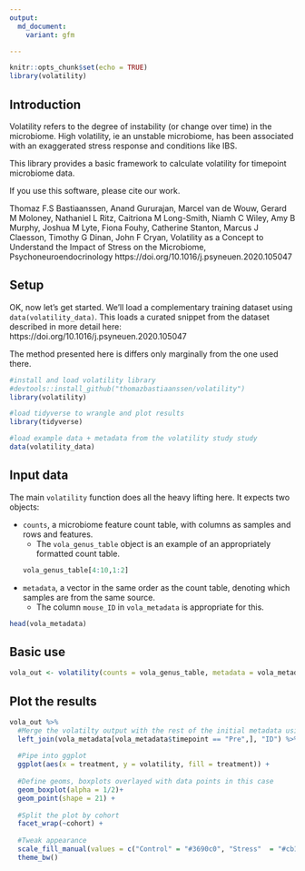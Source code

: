 ```yaml
---
output:
  md_document:
    variant: gfm

---
```


<!-- README.md is generated from README.Rmd. Please edit that file -->

```r
knitr::opts_chunk$set(echo = TRUE)
library(volatility)
```
## Introduction
Volatility refers to the degree of instability (or change over time) in the microbiome. High volatility, ie an unstable microbiome, has been associated with an exaggerated stress response and conditions like IBS. 

This library provides a basic framework to calculate volatility for timepoint microbiome data. 

If you use this software, please cite our work.

Thomaz F.S Bastiaanssen, Anand Gururajan, Marcel van de Wouw, Gerard M Moloney, Nathaniel L Ritz, Caitriona M Long-Smith, Niamh C Wiley, Amy B Murphy, Joshua M Lyte, Fiona Fouhy, Catherine Stanton, Marcus J Claesson, Timothy G Dinan, John F Cryan,
Volatility as a Concept to Understand the Impact of Stress on the Microbiome,
Psychoneuroendocrinology
https://doi.org/10.1016/j.psyneuen.2020.105047

## Setup

OK, now let's get started.
We'll load a complementary training dataset using `data(volatility_data)`. This loads a curated snippet from the dataset described in more detail here: https://doi.org/10.1016/j.psyneuen.2020.105047

The method presented here is differs only marginally from the one used there. 


```r
#install and load volatility library
#devtools::install_github("thomazbastiaanssen/volatility")
library(volatility)

#load tidyverse to wrangle and plot results
library(tidyverse)

#load example data + metadata from the volatility study study
data(volatility_data)

```

## Input data

The main `volatility` function does all the heavy lifting here. It expects two objects:

* `counts`, a microbiome feature count table, with columns as samples and rows and features. 
    + The `vola_genus_table` object is an example of an appropriately formatted count table.
```r
vola_genus_table[4:10,1:2]
```

* `metadata`, a vector in the same order as the count table, denoting which samples are from the same source. 
    + The column `mouse_ID` in `vola_metadata` is appropriate for this. 
    
```r
head(vola_metadata)

```

## Basic use

```r
vola_out <- volatility(counts = vola_genus_table, metadata = vola_metadata$ID)

```


## Plot the results


```r
vola_out %>%
  #Merge the volatilty output with the rest of the initial metadata using the shared "ID" column
  left_join(vola_metadata[vola_metadata$timepoint == "Pre",], "ID") %>%
  
  #Pipe into ggplot
  ggplot(aes(x = treatment, y = volatility, fill = treatment)) +
  
  #Define geoms, boxplots overlayed with data points in this case
  geom_boxplot(alpha = 1/2)+
  geom_point(shape = 21) +
  
  #Split the plot by cohort
  facet_wrap(~cohort) +
  
  #Tweak appearance 
  scale_fill_manual(values = c("Control" = "#3690c0", "Stress"  = "#cb181d")) +
  theme_bw() 
```

